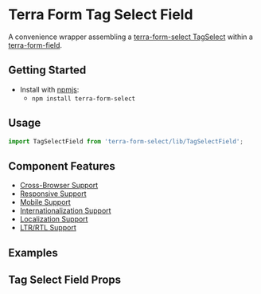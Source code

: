 


<Badge />

# Terra Form Tag Select Field

A convenience wrapper assembling a [terra-form-select TagSelect](https://github.com/cerner/terra-core/tree/main/packages/terra-form-select/src/TagSelect.jsx) within a [terra-form-field](https://github.com/cerner/terra-core/tree/main/packages/terra-form-field).

## Getting Started

- Install with [npmjs](https://www.npmjs.com):
  - `npm install terra-form-select`

## Usage

```jsx
import TagSelectField from 'terra-form-select/lib/TagSelectField';
```

## Component Features

- [Cross-Browser Support](https://engineering.cerner.com/terra-ui/about/terra-ui/component-standards#cross-browser-support)
- [Responsive Support](https://engineering.cerner.com/terra-ui/about/terra-ui/component-standards#responsive-support)
- [Mobile Support](https://engineering.cerner.com/terra-ui/about/terra-ui/component-standards#mobile-support)
- [Internationalization Support](https://engineering.cerner.com/terra-ui/about/terra-ui/component-standards#internationalization-i18n)
- [Localization Support](https://engineering.cerner.com/terra-ui/about/terra-ui/component-standards#internationalization-i18n)
- [LTR/RTL Support](https://engineering.cerner.com/terra-ui/about/terra-ui/component-standards#ltr--rtl)

## Examples
<TagSelectFieldExample title="Tag Select Field Example" />
<RequiredTagSelectFieldExample title="Required Tag Select Field Example" />
<IncompleteTagSelectFieldExample title="Incomplete Tag Select Field Example" description="Applies theme-specific styling for incomplete. ***Note: Only use incomplete if given specific guidance, reserved for specific applications when no value has been provided. Not for general use.***" />

## Tag Select Field Props
<TagSelectFieldPropsTable />
